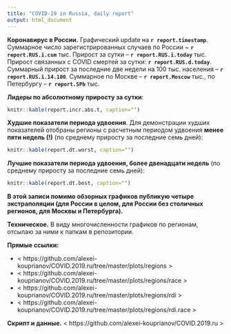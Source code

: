 ```yaml
---
title: "COVID-19 in Russia, daily report"
output: html_document
---
```


**Коронавирус в России.** Графический update на **`r report.timestamp`**. Суммарное число зарегистрированных случаев по России ~ **`r report.RUS.i.cum`** тыс. Прирост за сутки -- **`r report.RUS.i.today`** тыс. Прирост связанных с COVID смертей за сутки: **`r report.RUS.d.today`**. Суммарный прирост за последние две недели на 100 тыс. населения -- **`r report.RUS.i.14.100`**. Суммарное по Москве -- **`r report.Moscow`** тыс., по Петербургу -- **`r report.SPb`** тыс. 

**Лидеры по абсолютному приросту за сутки**: 

```r
knitr::kable(report.incr.abs.t, caption="")
```

**Худшие показатели периода удвоения**. Для демонстрации худших показателей отобраны регионы с расчетным периодом удвоения **менее пяти недель (!)** (по среднему приросту за последние семь дней): 

```r
knitr::kable(report.dt.worst, caption="")
```

**Лучшие показатели периода удвоения, более двенадцати недель** (по среднему приросту за последние семь дней): 

```r
knitr::kable(report.dt.best, caption="")
```

**В этой записи помимо обзорных графиков публикую четыре экстраполяции (для России в целом, для России без столичных регионов, для Москвы и Петербурга).**

**Техническое.** В виду многочисленности графиков по регионам, отсылаю за ними к папкам в репозитории. 

**Прямые ссылки:**

* < https://github.com/alexei-kouprianov/COVID.2019.ru/tree/master/plots/regions >
* < https://github.com/alexei-kouprianov/COVID.2019.ru/tree/master/plots/regions/race >
* < https://github.com/alexei-kouprianov/COVID.2019.ru/tree/master/plots/regions/rdi >
* < https://github.com/alexei-kouprianov/COVID.2019.ru/tree/master/plots/regions/rdi.race >

**Скрипт и данные.** < https://github.com/alexei-kouprianov/COVID.2019.ru >

